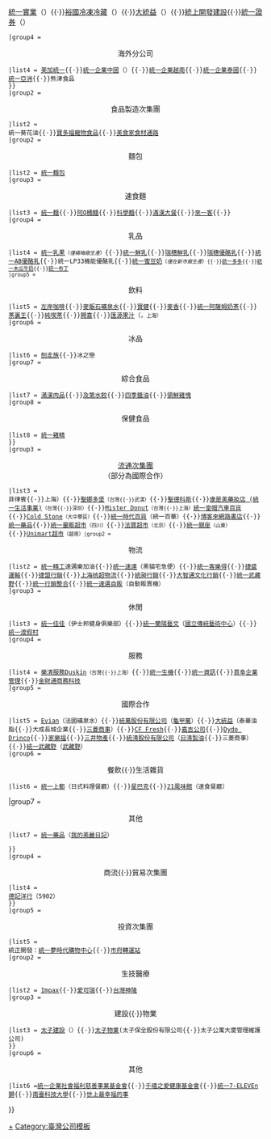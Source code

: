 {{Navbox   
 |name = 統一企業   
 |title = [[統一企業|統一企業股份有限公司]]   
 |state = collapsed   
 |above = Uni-President Enterprises Corporation   
 |group1 = <div style="text-align: center;">組織架構</div>   
 |list1 =
 {{Navbox|child   
 |evenodd = swap   
 |group1 = <div style="text-align: center;">重要人物</div>   
 |list1 = [[高清愿]]（創辦人）、[[羅智先]]（董事長）、[[林蒼生]]（前任總裁）
 |group2 = <div style="text-align: center;">產業類別</div>   
 |list2 = 食品工業   
 |group3 = <div style="text-align: center;">主要子公司</div>   
 |list3 = [[統一超商]]（{{Twse2|2912|Category=no}}）{{·}}[[博客來網路書店|博客來數-{}-位科技]]{{·}}[[統一實業]]（{{Twse2|9907|Category=no}}）{{·}}[[裕國冷凍冷藏]]（{{otc2|8905|Category=no}}）{{·}}[[大統益]]（{{Twse2|1232|Category=no}}）{{·}}[[統上開發建設]]{{·}}[[統一證券]]（{{Twse2|2855|Category=no}}）
 |group4 = <div style="text-align: center;">海外分公司</div>   
 |list4 = [[國際統一企業公司|美加統一]]{{·}}[[統一企業中國]]（{{Hkex|0220|Cat=no}}）{{·}}[[統一企業越南]]{{·}}[[統一企業泰國]]{{·}}[[統一亞洲]]{{·}}熊津食品
 }}   
 |group2 = <div style="text-align: center;">食品製造次集團</div>   
 |list2 =
 {{Navbox|child   
 |evenodd = swap   
 |group1 = <div style="text-align: center;">食糧</div>   
 |list1 = 統一[[沙拉油]]{{·}}統一葵花油{{·}}[[寶多福寵物食品]]{{·}}[[美食家食材通路]]  
 |group2 = <div style="text-align: center;">麵包</div>   
 |list2 = [[統一麵包]]   
 |group3 = <div style="text-align: center;">速食麵</div>   
 |list3 = [[統一麵]]{{·}}[[阿Q桶麵]]{{·}}[[科學麵]]{{·}}[[滿漢大餐]]{{·}}[[來一客]]{{·}}
 |group4 = <div style="text-align: center;">乳品</div>   
 |list4 = [[統一乳果]]<span style="font-size:smaller;">（''僅楊梅廠生產''）</span>{{·}}[[統一鮮乳]]{{·}}[[瑞穗鮮乳]]{{·}}[[瑞穗優酪乳]]{{·}}[[統一AB優酪乳]]{{·}}統一LP33機能優酪乳{{·}}[[統一蜜豆奶]]<span style="font-size:smaller;">（''僅在新市廠生產''）{{·}}[[統一多多]]{{·}}[[統一木瓜牛奶]]{{·}}[[統一布丁]]   
 |group5 = <div style="text-align: center;">飲料</div>   
 |list5 = [[統一左岸咖啡|左岸咖啡]]{{·}}[[麥飯石礦泉水]]{{·}}[[寶健]]{{·}}[[麥香 (飲料品牌)|麥香]]{{·}}[[統一阿薩姆奶茶]]{{·}}[[茶裏王]]{{·}}[[統一純喫茶|純喫茶]]{{·}}[[開喜]]{{·}}[[匯源果汁]]（{{Hkex|1886|Cat=no}}，<small>上海）</small>
 |group6 = <div style="text-align: center;">冰品</div>   
 |list6 = [[刨走族]]{{·}}冰之戀   
 |group7 = <div style="text-align: center;">綜合食品</div>   
 |list7 = [[滿漢肉品]]{{·}}[[及第水餃]]{{·}}[[四季醬油]]{{·}}[[領鮮雞塊]]    
 |group8 = <div style="text-align: center;">保健食品</div>   
 |list8 = [[雞精|統一雞精]]   
 }}   
 |group3 = <div style="text-align: center;">[[統一流通次集團|流通次集團]]<br />（部分為國際合作）</div>   
 |list3 =
 {{Navbox|child   
 |evenodd = swap   
 |group1 = <div style="text-align: center;">零售</div>    
 |list1 = [[統一超商|7-Eleven]]<span style="font-size:smaller;">（台灣{{·}}菲律賓{{·}}上海）</span>{{·}}[[聖娜多堡]]<span style="font-size:smaller;">（台灣{{·}}武漢）</span>{{·}}[[聖德科斯]]{{·}}[[康是美藥妝店|康是美藥妝店 (統一生活事業)]]<span style="font-size:smaller;">（台灣{{·}}深圳）</span>{{·}}[[統一多拿滋|Mister Donut]]<span style="font-size:smaller;">（台灣{{·}}上海）</span>[[統一皇帽汽車百貨]]{{·}}[[酷圣石|Cold Stone]]<span style="font-size:smaller;">（大中華區）</span></span>{{·}}[[統一時代百貨]]（統一百華）{{·}}[[博客來網路書店]]{{·}}[[統一藥品]]{{·}}[[統一量販超市]]<span style="font-size:smaller;">（四川）</span>{{·}}[[法寶超市]]<span style="font-size:smaller;">（北京）</span>{{·}}[[統一銀座]]<span style="font-size:smaller;">（山東）</span>{{·}}[[Unimart超市]]<span style="font-size:smaller;">（越南）|group2 = <div style="text-align: center;">物流</div>   
 |list2 = [[統一精工]]速邁樂加油{{·}}[[統一速達]]（黑貓宅急便）{{·}}[[統一客樂得]]{{·}}[[捷盛運輸]]{{·}}[[捷盟行銷]]{{·}}[[上海统超物流]]{{·}}[[統昶行銷]]{{·}}[[大智通文化行銷]]{{·}}[[統一武藏野]]{{·}}[[統一行銷整合]]{{·}}[[統一速邁自販]]（自動販賣機）
 |group3 = <div style="text-align: center;">休閒</div>   
 |list3 = [[統一佳佳]]（伊士邦健身俱樂部）{{·}}[[統一蘭陽藝文股份有限公司|統一蘭陽藝文]]（[[國立傳統藝術中心]]）{{·}}[[統一渡假村]] 
 |group4 = <div style="text-align: center;">服務</div>   
 |list4 = [[樂清服務]]Duskin<span style="font-size:smaller;">（台灣{{·}}上海）</span>{{·}}[[統一生機]]{{·}}[[統一資訊]]{{·}}[[首阜企業管理]]{{·}}[[金財通商務科技]]   
 |group5 = <div style="text-align: center;">國際合作</div>   
 |list5 = [[依雲|Evian]]（法國礦泉水）{{·}}[[統萬股份有限公司]]（[[龜甲萬]]）{{·}}[[大統益]]（泰華油脂{{·}}大成長城企業{{·}}[[三菱商事]]）{{·}}[[CF Fresh]]{{·}}[[嘉吉公司]]{{·}}[[Dydo Drinco]]{{·}}[[家樂福]]{{·}}[[三井住友金融集團|三井物產]]{{·}}[[統清股份有限公司]]（[[日清製油]]{{·}}三菱商事）{{·}}[[統一武藏野]]（[[:ja:武蔵野 (食品製造)|武藏野]]）
 |group6 = <div style="text-align: center;">餐飲{{·}}生活雜貨</div>   
 |list6 = [[統一上都]]（日式料理餐廳）{{·}}[[星巴克]]<span style="font-size:smaller;"></span>{{·}}[[21風味館]]（速食餐廳）
|group7 = <div style="text-align: center;">其他</div>   
 |list7 = [[統一藥品]]（[[我的美麗日記]]）

 }}   
 |group4 = <div style="text-align: center;">商流{{·}}貿易次集團</div>   
 |list4 =
 {{Navbox|child   
 |evenodd = swap   
 |group1 = <div style="text-align: center;">貿易商</div>   
 |list1 = [[南聯國際貿易]]{{·}}[[德記洋行]]（5902）
 }}   
 |group5 = <div style="text-align: center;">投資次集團</div>   
 |list5 =
 {{Navbox|child   
 |evenodd = swap   
 |group1 = <div style="text-align: center;">不動產</div>   
 |list1 = [[統一國際開發]]（PIDC）：[[統一國際大樓]]{{·}}統正開發：[[統一夢時代購物中心]]{{·}}[[市府轉運站]]   
 |group2 = <div style="text-align: center;">生技醫療</div>   
 |list2 = [[Impax]]{{·}}[[愛可瑞]]{{·}}[[台灣神隆]]  
 |group3 = <div style="text-align: center;">建設{{·}}物業</div>   
 |list3 = [[太子建設]]（{{Twse2|2511|Category=no}}）{{·}}[[太子物業]](太子保全股份有限公司{{·}}太子公寓大廈管理維護公司) 
 }}   
 |group6 = <div style="text-align: center;">其他</div>   
 |list6 =[[統一企業社會福利慈善事業基金會]]{{·}}[[千禧之愛健康基金會]]{{·}}[[統一7-ELEVEn獅]]{{·}}[[南臺科技大學]]{{·}}[[世上最幸福的事]]
}}   
<noinclude>   
[[Category:統一企業集團|+]]
[[Category:臺灣公司模板]]
</noinclude>
